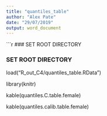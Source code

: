 ```yaml
---
title: "quantiles_table"
author: "Alex Pate"
date: "29/07/2019"
output: word_document
---
```


```r
### SET ROOT DIRECTORY

### SET ROOT DIRECTORY

load("R_out_C4/quantiles_table.RData")

library(knitr)

kable(quantiles.C.table.female)

kable(quantiles.calib.table.female)

